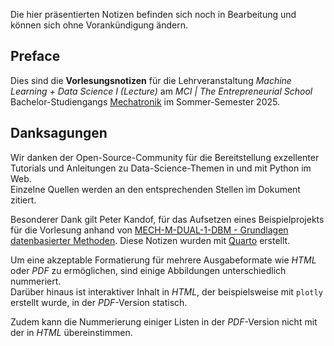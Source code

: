 :::{.callout-warning}
Die hier präsentierten Notizen befinden sich noch in Bearbeitung und können sich ohne Vorankündigung ändern.
:::

## Preface {.unnumbered}

Dies sind die __Vorlesungsnotizen__ für die Lehrveranstaltung _Machine Learning + Data Science I (Lecture)_ am _MCI | The Entrepreneurial School_ Bachelor-Studiengangs [Mechatronik](https://www.mci.edu/de/studium/bachelor/mechatronik) im Sommer-Semester 2025.

## Danksagungen {.unnumbered}

Wir danken der Open-Source-Community für die Bereitstellung exzellenter Tutorials und Anleitungen zu Data-Science-Themen in und mit Python im Web.  
Einzelne Quellen werden an den entsprechenden Stellen im Dokument zitiert.

Besonderer Dank gilt Peter Kandof, für das Aufsetzen eines Beispielprojekts für die Vorlesung anhand von [MECH-M-DUAL-1-DBM - Grundlagen datenbasierter Methoden](https://zenodo.org/records/14697280).
Diese Notizen wurden mit [Quarto](https://quarto.org/) erstellt.

::: {.content-visible unless-format="html"}
:::: {.callout-note}
Um eine akzeptable Formatierung für mehrere Ausgabeformate wie _HTML_ oder _PDF_ zu ermöglichen, sind einige Abbildungen unterschiedlich nummeriert.  
Darüber hinaus ist interaktiver Inhalt in _HTML_, der beispielsweise mit `plotly` erstellt wurde, in der _PDF_-Version statisch.

Zudem kann die Nummerierung einiger Listen in der _PDF_-Version nicht mit der in _HTML_ übereinstimmen.
::::
:::